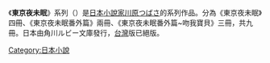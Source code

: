 {{Unreferenced|time=2020-09-12T05:13:31+00:00}}
{{notability unreferenced|time=2020-04-30}}
《'''東京夜未眠'''》系列（{{lang-ja|東京ナイトアウト}}）是[[日本|日本]][[小說家|小說家]][[川原つばさ|川原つばさ]]的系列作品。分為《東京夜未眠》四冊、《東京夜未眠番外篇》兩冊、《東京夜未眠番外篇~吻我寶貝》三冊，共九冊。日本由角川ルビー文庫發行，[[台灣|台灣]]版已絕版。

{{novel-stub}}
[[Category:日本小說|Category:日本小說]]